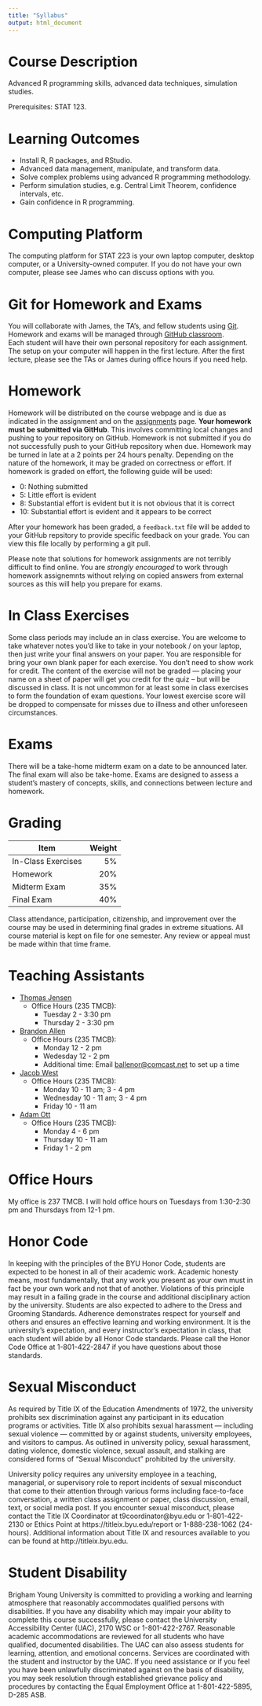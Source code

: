 ```yaml
---
title: "Syllabus"
output: html_document
---
```


# Course Description

Advanced R programming skills, advanced data techniques, simulation studies.

Prerequisites: STAT 123.


# Learning Outcomes

+ Install R, R packages, and RStudio.
+ Advanced data management, manipulate, and transform data.
+ Solve complex problems using advanced R programming methodology.
+ Perform simulation studies, e.g. Central Limit Theorem, confidence intervals, etc.
+ Gain confidence in R programming.

# Computing Platform

The computing platform for STAT 223 is your own laptop computer, desktop
computer, or a University-owned computer.  If you do not have your own computer,
please see James who can discuss options with you.


# Git for Homework and Exams

You will collaborate with James, the TA's, and fellow students using
[Git](https://git-scm.com/).  Homework and exams will be managed through [GitHub
classroom](https://classroom.github.com/classrooms/44387582-byu-stat-223-fall-2018-term-2).  
Each student will have their own personal repository for each assignment. The setup 
on your computer will happen in the first lecture.  After the first lecture, please 
see the TAs or James during office hours if you need help.


# Homework

Homework will be distributed on the course webpage and is due as indicated in
the assignment and on the [assignments](assignments.html) page. **Your homework 
must be submitted via GitHub**. This involves committing local changes and 
pushing to your repository on GitHub. Homework is not submitted if you do not 
successfully push to your GitHub repository when due. Homework may be turned in 
late at a 2 points per 24 hours penalty. Depending on the nature of the homework, 
it may be graded on correctness or effort. If homework is graded on effort, the 
following guide will be used:

+ 0:  Nothing submitted
+ 5:  Little effort is evident
+ 8:  Substantial effort is evident but it is not obvious that it is correct
+ 10: Substantial effort is evident and it appears to be correct

After your homework has been graded, a `feedback.txt` file will be added to
your GitHub repsitory to provide specific feedback on your grade. You can
view this file locally by performing a git pull.

Please note that solutions for homework assignments are not terribly difficult to
find online. You are *strongly encouraged* to work through homework assignemnts 
without relying on copied answers from external sources as this will help you
prepare for exams.

# In Class Exercises

Some class periods may include an in class exercise.  You are welcome to take
whatever notes you'd like to take in your notebook / on your laptop, then just 
write your final answers on your paper.  You are responsible for bring your own 
blank paper for each exercise.  You don't need to show work for credit.  The 
content of the exercise will not be graded --- placing your name on a sheet of 
paper will get you credit for the quiz -- but will be discussed in class.  It is 
not uncommon for at least some in class exercises to form the foundation of exam 
questions. Your lowest exercise score will be dropped to compensate for misses 
due to illness and other unforeseen circumstances.

# Exams

There will be a take-home midterm exam on a date to be announced later.  The
final exam will also be take-home.  Exams are designed to assess a student's 
mastery of concepts, skills, and connections between lecture and homework.


# Grading

Item               | Weight
-------------------|------:
In-Class Exercises |     5%
Homework           |    20%
Midterm Exam       |    35%
Final Exam         |    40%

Class attendance, participation, citizenship, and improvement over the course
may be used in determining final grades in extreme situations.  All course
material is kept on file for one semester.  Any review or appeal must be made
within that time frame. 

# Teaching Assistants
* [Thomas Jensen](mailto:tompjensen@gmail.com)
  * Office Hours (235 TMCB):
    * Tuesday 2 - 3:30 pm
    * Thursday 2 - 3:30 pm
* [Brandon Allen](mailto:ballenor@comcast.net)
  * Office Hours (235 TMCB):
    * Monday 12 - 2 pm
    * Wedesday 12 - 2 pm
    * Additional time: Email [ballenor@comcast.net](mailto:ballenor@comcast.net) 
    to set up a time
* [Jacob West](mailto:jacobrobertwest@gmail.com)
  * Office Hours (235 TMCB):
    * Monday 10 - 11 am; 3 - 4 pm
    * Wednesday 10 - 11 am; 3 - 4 pm
    * Friday 10 - 11 am
* [Adam Ott](mailto:adderotter@hotmail.com)
  * Office Hours (235 TMCB):
    * Monday 4 - 6 pm
    * Thursday 10 - 11 am
    * Friday 1 - 2 pm

# Office Hours
My office is 237 TMCB. I will hold office hours on Tuesdays from 1:30-2:30 pm and 
Thursdays from 12-1 pm.

# Honor Code

In keeping with the principles of the BYU Honor Code, students are expected to
be honest in all of their academic work. Academic honesty means, most
fundamentally, that any work you present as your own must in fact be your own 
work and not that of another. Violations of this principle may result in a
failing grade in the course and additional disciplinary action by the 
university. Students are also expected to adhere to the Dress and Grooming
Standards. Adherence demonstrates respect for yourself and others and ensures
an effective learning and working environment. It is the university's
expectation, and every instructor's expectation in class, that each student
will abide by all Honor Code standards. Please call the Honor Code Office at
1-801-422-2847 if you have questions about those standards.

# Sexual Misconduct

As required by Title IX of the Education Amendments of 1972, the university
prohibits sex discrimination against any participant in its education programs
or activities. Title IX also prohibits sexual harassment --- including sexual
violence --- committed by or against students, university employees, and 
visitors to campus. As outlined in university policy, sexual harassment, dating
violence, domestic violence, sexual assault, and stalking are considered forms
of "Sexual Misconduct" prohibited by the university.

University policy requires any university employee in a teaching, managerial,
or supervisory role to report incidents of sexual misconduct that come to their
attention through various forms including face-to-face conversation, a written
class assignment or paper, class discussion, email, text, or social media post.
If you encounter sexual misconduct, please contact the Title IX Coordinator at
t9coordinator&#64;byu.edu or 1-801-422-2130 or Ethics Point at
https://titleix.byu.edu/report or 1-888-238-1062 (24-hours). Additional
information about Title IX and resources available to you can be found at
http://titleix.byu.edu.

# Student Disability

Brigham Young University is committed to providing a working and learning
atmosphere that reasonably accommodates qualified persons with disabilities. If
you have any disability which may impair your ability to complete this course
successfully, please contact the University Accessibility Center (UAC), 2170
WSC or 1-801-422-2767. Reasonable academic accommodations are reviewed for all 
students who have qualified, documented disabilities. The UAC can also assess
students for learning, attention, and emotional concerns. Services are 
coordinated with the student and instructor by the UAC. If you need assistance
or if you feel you have been unlawfully discriminated against on the basis of
disability, you may seek resolution through established grievance policy and 
procedures by contacting the Equal Employment Office at 1-801-422-5895, D-285
ASB.